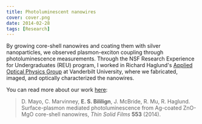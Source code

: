 ```yaml
---
title: Photoluminescent nanowires
cover: cover.png
date: 2014-02-28
tags: [Research]
---
```


By growing core-shell nanowires and coating them with silver nanoparticles, we observed plasmon-exciton coupling through
photoluminescence measurements.
Through the NSF Research Experience for Undergraduates (REU) program, I worked in Richard Haglund's
[Applied Optical Physics Group](https://my.vanderbilt.edu/richardhaglund/) at Vanderbilt University, where we fabricated,
imaged, and optically characterized the nanowires.

You can read more about our work [here](http://dx.doi.org/10.1016/j.tsf.2013.11.131):

> D. Mayo, C. Marvinney, __E. S. Bililign__, J. McBride, R. Mu, R. Haglund.
> Surface-plasmon mediated photoluminescence from Ag-coated ZnO-MgO core-shell nanowires,
> _Thin Solid Films_ __553__ (2014).

